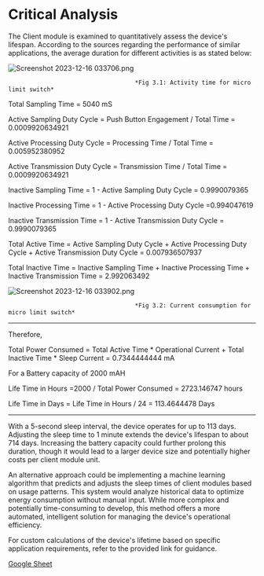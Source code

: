 # Critical Analysis


The Client module is examined to quantitatively assess the device's lifespan. According to the sources regarding the performance of similar applications, the average duration for different activities is as stated below:

![Screenshot 2023-12-16 033706.png](/Critical%20reflections%20aa834785504c4ca98343c4847c16bb4d/Screenshot_2023-12-16_033706.png)

                                        *Fig 3.1: Activity time for micro limit switch*



Total Sampling Time = 5040 mS

Active Sampling Duty Cycle = Push Button Engagement / Total Time = 0.0009920634921

Active Processing Duty Cycle = Processing Time / Total Time = 0.005952380952

Active Transmission Duty Cycle = Transmission Time / Total Time = 0.0009920634921

Inactive Sampling Time = 1 - Active Sampling Duty Cycle = 0.9990079365

Inactive Processing Time = 1 - Active Processing Duty Cycle =0.994047619

Inactive Transmission Time  = 1 - Active Transmission Duty Cycle = 0.9990079365

Total Active Time = Active Sampling Duty Cycle + Active Processing Duty Cycle + Active Transmission Duty Cycle = 0.007936507937

Total Inactive Time = Inactive Sampling Time + Inactive Processing Time + Inactive Transmission Time = 2.992063492



![Screenshot 2023-12-16 033902.png](/Critical%20reflections%20aa834785504c4ca98343c4847c16bb4d/Screenshot_2023-12-16_033902.png)

                                        *Fig 3.2: Current consumption for micro limit switch*

---

Therefore,

Total Power Consumed = Total Active Time * Operational Current + Total Inactive Time * Sleep Current = 0.7344444444 mA

For a Battery capacity of 2000 mAH

Life Time in Hours =2000 / Total Power Consumed  = 2723.146747 hours

Life Time in Days = Life Time in Hours / 24 = 113.4644478 Days

---

With a 5-second sleep interval, the device operates for up to 113 days. Adjusting the sleep time to 1 minute extends the device's lifespan to about 714 days. Increasing the battery capacity could further prolong this duration, though it would lead to a larger device size and potentially higher costs per client module unit.

An alternative approach could be implementing a machine learning algorithm that predicts and adjusts the sleep times of client modules based on usage patterns. This system would analyze historical data to optimize energy consumption without manual input. While more complex and potentially time-consuming to develop, this method offers a more automated, intelligent solution for managing the device's operational efficiency.

For custom calculations of the device's lifetime based on specific application requirements, refer to the provided link for guidance.

[Google Sheet](https://docs.google.com/spreadsheets/d/1mHIiRTCPttX7dQs5JqARppX0wE83CuzK/edit?usp=sharing&ouid=109839411146160298967&rtpof=true&sd=true)